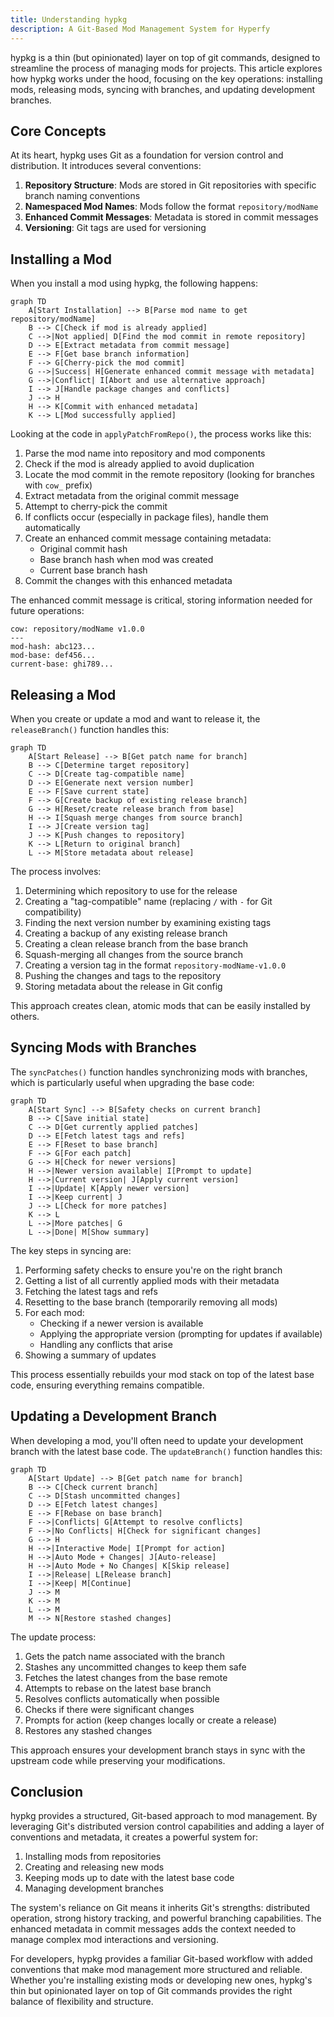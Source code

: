 ```yaml
---
title: Understanding hypkg
description: A Git-Based Mod Management System for Hyperfy
---
```


hypkg is a thin (but opinionated) layer on top of git commands, designed to streamline the process of managing mods for projects. This article explores how hypkg works under the hood, focusing on the key operations: installing mods, releasing mods, syncing with branches, and updating development branches.

## Core Concepts

At its heart, hypkg uses Git as a foundation for version control and distribution. It introduces several conventions:

1. **Repository Structure**: Mods are stored in Git repositories with specific branch naming conventions
2. **Namespaced Mod Names**: Mods follow the format `repository/modName`
3. **Enhanced Commit Messages**: Metadata is stored in commit messages
4. **Versioning**: Git tags are used for versioning

## Installing a Mod

When you install a mod using hypkg, the following happens:

```mermaid
graph TD
    A[Start Installation] --> B[Parse mod name to get repository/modName]
    B --> C[Check if mod is already applied]
    C -->|Not applied| D[Find the mod commit in remote repository]
    D --> E[Extract metadata from commit message]
    E --> F[Get base branch information]
    F --> G[Cherry-pick the mod commit]
    G -->|Success| H[Generate enhanced commit message with metadata]
    G -->|Conflict| I[Abort and use alternative approach]
    I --> J[Handle package changes and conflicts]
    J --> H
    H --> K[Commit with enhanced metadata]
    K --> L[Mod successfully applied]
```

Looking at the code in `applyPatchFromRepo()`, the process works like this:

1. Parse the mod name into repository and mod components
2. Check if the mod is already applied to avoid duplication
3. Locate the mod commit in the remote repository (looking for branches with `cow_` prefix)
4. Extract metadata from the original commit message
5. Attempt to cherry-pick the commit
6. If conflicts occur (especially in package files), handle them automatically
7. Create an enhanced commit message containing metadata:
   - Original commit hash
   - Base branch hash when mod was created
   - Current base branch hash
8. Commit the changes with this enhanced metadata

The enhanced commit message is critical, storing information needed for future operations:

```
cow: repository/modName v1.0.0
---
mod-hash: abc123...
mod-base: def456...
current-base: ghi789...
```

## Releasing a Mod

When you create or update a mod and want to release it, the `releaseBranch()` function handles this:

```mermaid
graph TD
    A[Start Release] --> B[Get patch name for branch]
    B --> C[Determine target repository]
    C --> D[Create tag-compatible name]
    D --> E[Generate next version number]
    E --> F[Save current state]
    F --> G[Create backup of existing release branch]
    G --> H[Reset/create release branch from base]
    H --> I[Squash merge changes from source branch]
    I --> J[Create version tag]
    J --> K[Push changes to repository]
    K --> L[Return to original branch]
    L --> M[Store metadata about release]
```

The process involves:

1. Determining which repository to use for the release
2. Creating a "tag-compatible" name (replacing `/` with `-` for Git compatibility)
3. Finding the next version number by examining existing tags
4. Creating a backup of any existing release branch
5. Creating a clean release branch from the base branch
6. Squash-merging all changes from the source branch
7. Creating a version tag in the format `repository-modName-v1.0.0`
8. Pushing the changes and tags to the repository
9. Storing metadata about the release in Git config

This approach creates clean, atomic mods that can be easily installed by others.

## Syncing Mods with Branches

The `syncPatches()` function handles synchronizing mods with branches, which is particularly useful when upgrading the base code:

```mermaid
graph TD
    A[Start Sync] --> B[Safety checks on current branch]
    B --> C[Save initial state]
    C --> D[Get currently applied patches]
    D --> E[Fetch latest tags and refs]
    E --> F[Reset to base branch]
    F --> G[For each patch]
    G --> H[Check for newer versions]
    H -->|Newer version available| I[Prompt to update]
    H -->|Current version| J[Apply current version]
    I -->|Update| K[Apply newer version]
    I -->|Keep current| J
    J --> L[Check for more patches]
    K --> L
    L -->|More patches| G
    L -->|Done| M[Show summary]
```

The key steps in syncing are:

1. Performing safety checks to ensure you're on the right branch
2. Getting a list of all currently applied mods with their metadata
3. Fetching the latest tags and refs
4. Resetting to the base branch (temporarily removing all mods)
5. For each mod:
   - Checking if a newer version is available
   - Applying the appropriate version (prompting for updates if available)
   - Handling any conflicts that arise
6. Showing a summary of updates

This process essentially rebuilds your mod stack on top of the latest base code, ensuring everything remains compatible.

## Updating a Development Branch

When developing a mod, you'll often need to update your development branch with the latest base code. The `updateBranch()` function handles this:

```mermaid
graph TD
    A[Start Update] --> B[Get patch name for branch]
    B --> C[Check current branch]
    C --> D[Stash uncommitted changes]
    D --> E[Fetch latest changes]
    E --> F[Rebase on base branch]
    F -->|Conflicts| G[Attempt to resolve conflicts]
    F -->|No Conflicts| H[Check for significant changes]
    G --> H
    H -->|Interactive Mode| I[Prompt for action]
    H -->|Auto Mode + Changes| J[Auto-release]
    H -->|Auto Mode + No Changes| K[Skip release]
    I -->|Release| L[Release branch]
    I -->|Keep| M[Continue]
    J --> M
    K --> M
    L --> M
    M --> N[Restore stashed changes]
```

The update process:

1. Gets the patch name associated with the branch
2. Stashes any uncommitted changes to keep them safe
3. Fetches the latest changes from the base remote
4. Attempts to rebase on the latest base branch
5. Resolves conflicts automatically when possible
6. Checks if there were significant changes
7. Prompts for action (keep changes locally or create a release)
8. Restores any stashed changes

This approach ensures your development branch stays in sync with the upstream code while preserving your modifications.

## Conclusion

hypkg provides a structured, Git-based approach to mod management. By leveraging Git's distributed version control capabilities and adding a layer of conventions and metadata, it creates a powerful system for:

1. Installing mods from repositories
2. Creating and releasing new mods
3. Keeping mods up to date with the latest base code
4. Managing development branches

The system's reliance on Git means it inherits Git's strengths: distributed operation, strong history tracking, and powerful branching capabilities. The enhanced metadata in commit messages adds the context needed to manage complex mod interactions and versioning.

For developers, hypkg provides a familiar Git-based workflow with added conventions that make mod management more structured and reliable. Whether you're installing existing mods or developing new ones, hypkg's thin but opinionated layer on top of Git commands provides the right balance of flexibility and structure. 